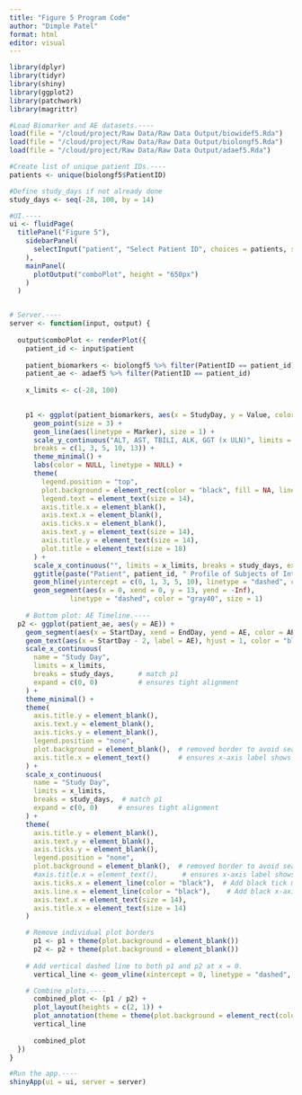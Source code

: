 ```yaml
---
title: "Figure 5 Program Code"
author: "Dimple Patel"
format: html
editor: visual
---
```


```r
library(dplyr)
library(tidyr)
library(shiny)
library(ggplot2)
library(patchwork)
library(magrittr)

#Load Biomarker and AE datasets.----
load(file = "/cloud/project/Raw Data/Raw Data Output/biowidef5.Rda")
load(file = "/cloud/project/Raw Data/Raw Data Output/biolongf5.Rda")          
load(file = "/cloud/project/Raw Data/Raw Data Output/adaef5.Rda")   

#Create list of unique patient IDs.----
patients <- unique(biolongf5$PatientID)

#Define study_days if not already done
study_days <- seq(-28, 100, by = 14) 

#UI.----
ui <- fluidPage(
  titlePanel("Figure 5"),
    sidebarPanel(
      selectInput("patient", "Select Patient ID", choices = patients, selected = patients[1])
    ),
    mainPanel(
      plotOutput("comboPlot", height = "650px")
    )
  )


# Server.----
server <- function(input, output) {
  
  output$comboPlot <- renderPlot({
    patient_id <- input$patient
    
    patient_biomarkers <- biolongf5 %>% filter(PatientID == patient_id)
    patient_ae <- adaef5 %>% filter(PatientID == patient_id)
    
    x_limits <- c(-28, 100)
    

    p1 <- ggplot(patient_biomarkers, aes(x = StudyDay, y = Value, color = Marker)) +
      geom_point(size = 3) +
      geom_line(aes(linetype = Marker), size = 1) +
      scale_y_continuous("ALT, AST, TBILI, ALK, GGT (x ULN)", limits = c(0, 13), 
      breaks = c(1, 3, 5, 10, 13)) +
      theme_minimal() +
      labs(color = NULL, linetype = NULL) + 
      theme(
        legend.position = "top",
        plot.background = element_rect(color = "black", fill = NA, linewidth = 1),
        legend.text = element_text(size = 14),
        axis.title.x = element_blank(),  
        axis.text.x = element_blank(),  
        axis.ticks.x = element_blank(),
        axis.text.y = element_text(size = 14),         
        axis.title.y = element_text(size = 14),        
        plot.title = element_text(size = 18)
      ) +
      scale_x_continuous("", limits = x_limits, breaks = study_days, expand = c(0, 0)) +
      ggtitle(paste("Patient", patient_id, " Profile of Subjects of Interest")) +
      geom_hline(yintercept = c(0, 1, 3, 5, 10), linetype = "dashed", color = "gray40") +
      geom_segment(aes(x = 0, xend = 0, y = 13, yend = -Inf), 
               linetype = "dashed", color = "gray40", size = 1) 
    
    # Bottom plot: AE Timeline.----
  p2 <- ggplot(patient_ae, aes(y = AE)) +
    geom_segment(aes(x = StartDay, xend = EndDay, yend = AE, color = AE), size = 7) + 
    geom_text(aes(x = StartDay - 2, label = AE), hjust = 1, color = "black", size = 6) +
    scale_x_continuous(
      name = "Study Day",
      limits = x_limits,
      breaks = study_days,      # match p1
      expand = c(0, 0)          # ensures tight alignment
    ) +
    theme_minimal() +
    theme(
      axis.title.y = element_blank(),
      axis.text.y = element_blank(),
      axis.ticks.y = element_blank(),
      legend.position = "none",
      plot.background = element_blank(),  # removed border to avoid seam
      axis.title.x = element_text()       # ensures x-axis label shows (optional)
    ) +
    scale_x_continuous(
      name = "Study Day",
      limits = x_limits,
      breaks = study_days,  # match p1
      expand = c(0, 0)     # ensures tight alignment
    ) +
    theme(
      axis.title.y = element_blank(),
      axis.text.y = element_blank(),
      axis.ticks.y = element_blank(),
      legend.position = "none",
      plot.background = element_blank(),  # removed border to avoid seam
      #axis.title.x = element_text(),      # ensures x-axis label shows
      axis.ticks.x = element_line(color = "black"),  # Add black tick marks on x-axis
      axis.line.x = element_line(color = "black"),    # Add black x-axis line
      axis.text.x = element_text(size = 14),
      axis.title.x = element_text(size = 14)
    )

    # Remove individual plot borders
      p1 <- p1 + theme(plot.background = element_blank())
      p2 <- p2 + theme(plot.background = element_blank())
      
    # Add vertical dashed line to both p1 and p2 at x = 0.
      vertical_line <- geom_vline(xintercept = 0, linetype = "dashed", color = "gray40", size = 1)

    # Combine plots.----
      combined_plot <- (p1 / p2) +
      plot_layout(heights = c(2, 1)) +
      plot_annotation(theme = theme(plot.background = element_rect(color = "black", fill = NA, linewidth = 1))) +
      vertical_line
      
      combined_plot
  })
}

#Run the app.----
shinyApp(ui = ui, server = server)

 
```
